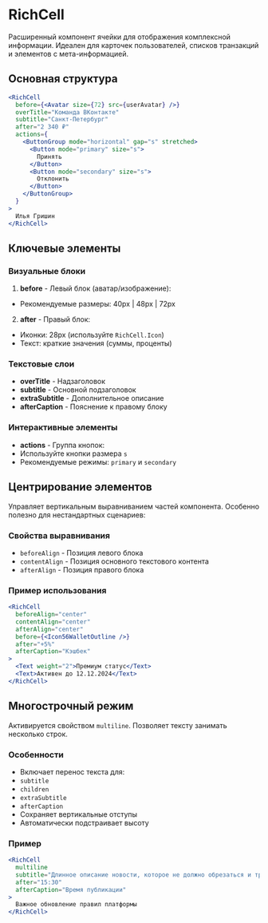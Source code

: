 <Overview>

# RichCell

Расширенный компонент ячейки для отображения комплексной информации. Идеален для карточек пользователей, списков транзакций и элементов с мета-информацией.

</Overview>

## Основная структура

```jsx
<RichCell
  before={<Avatar size={72} src={userAvatar} />}
  overTitle="Команда ВКонтакте"
  subtitle="Санкт-Петербург"
  after="2 340 ₽"
  actions={
    <ButtonGroup mode="horizontal" gap="s" stretched>
      <Button mode="primary" size="s">
        Принять
      </Button>
      <Button mode="secondary" size="s">
        Отклонить
      </Button>
    </ButtonGroup>
  }
>
  Илья Гришин
</RichCell>
```

## Ключевые элементы

### Визуальные блоки

1. **before** - Левый блок (аватар/изображение):

- Рекомендуемые размеры: 40px | 48px | 72px

2. **after** - Правый блок:

- Иконки: 28px (используйте `RichCell.Icon`)
- Текст: краткие значения (суммы, проценты)

### Текстовые слои

- **overTitle** - Надзаголовок
- **subtitle** - Основной подзаголовок
- **extraSubtitle** - Дополнительное описание
- **afterCaption** - Пояснение к правому блоку

### Интерактивные элементы

- **actions** - Группа кнопок:
- Используйте кнопки размера `s`
- Рекомендуемые режимы: `primary` и `secondary`

## Центрирование элементов

Управляет вертикальным выравниванием частей компонента. Особенно полезно для нестандартных сценариев:

### Свойства выравнивания

- `beforeAlign` - Позиция левого блока
- `contentAlign` - Позиция основного текстового контента
- `afterAlign` - Позиция правого блока

### Пример использования

```jsx
<RichCell
  beforeAlign="center"
  contentAlign="center"
  afterAlign="center"
  before={<Icon56WalletOutline />}
  after="+5%"
  afterCaption="Кэшбек"
>
  <Text weight="2">Премиум статус</Text>
  <Text>Активен до 12.12.2024</Text>
</RichCell>
```

## Многострочный режим

Активируется свойством `multiline`. Позволяет тексту занимать несколько строк.

### Особенности

- Включает перенос текста для:
- `subtitle`
- `children`
- `extraSubtitle`
- `afterCaption`
- Сохраняет вертикальные отступы
- Автоматически подстраивает высоту

### Пример

```jsx
<RichCell
  multiline
  subtitle="Длинное описание новости, которое не должно обрезаться и требует переноса на несколько строк для полного отображения информации пользователю"
  after="15:30"
  afterCaption="Время публикации"
>
  Важное обновление правил платформы
</RichCell>
```
